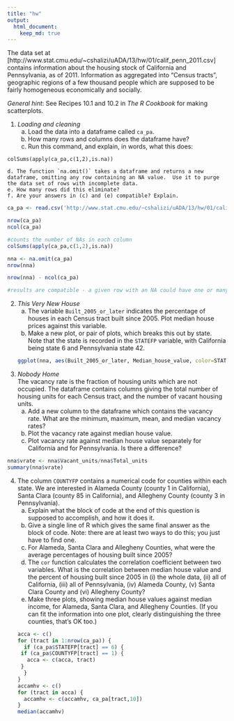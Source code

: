 ```yaml
---
title: "hw"
output: 
  html_document:
    keep_md: true  
---
```


The data set at [http://www.stat.cmu.edu/~cshalizi/uADA/13/hw/01/calif_penn_2011.csv] contains information about the housing stock of California and Pennsylvania, as of 2011.  Information as aggregated into "Census tracts", geographic regions of a few thousand people which are supposed to be fairly homogeneous economically and socially.

_General hint_: See Recipes 10.1 and 10.2 in _The R Cookbook_ for making scatterplots.

1. _Loading and cleaning_
    a. Load the data into a dataframe called `ca_pa`.
    b. How many rows and columns does the dataframe have?
    c. Run this command, and explain, in words, what this does:

```
colSums(apply(ca_pa,c(1,2),is.na))
```
    d. The function `na.omit()` takes a dataframe and returns a new dataframe, omitting any row containing an NA value.  Use it to purge the data set of rows with incomplete data.
    e. How many rows did this eliminate?
    f. Are your answers in (c) and (e) compatible? Explain.

```r
ca_pa <- read.csv('http://www.stat.cmu.edu/~cshalizi/uADA/13/hw/01/calif_penn_2011.csv')

nrow(ca_pa)
ncol(ca_pa)

#counts the number of NAs in each column
colSums(apply(ca_pa,c(1,2),is.na))

nna <- na.omit(ca_pa)
nrow(nna)

nrow(nna) - ncol(ca_pa)

#results are compatible - a given row with an NA could have one or many 
```


2. _This Very New House_  
    a. The variable `Built_2005_or_later` indicates the percentage of houses in each Census tract built since 2005.  Plot median house prices against this variable.
    b. Make a new plot, or pair of plots, which breaks this out by state.  Note that the state is recorded in the `STATEFP` variable, with California being state 6 and Pennsylvania state 42.
```r
ggplot(nna, aes(Built_2005_or_later, Median_house_value, color=STATEFP)) + geom_point(alpha=.1)
```

3. _Nobody Home_  
The vacancy rate is the fraction of housing units which are not occupied.  The dataframe contains columns giving the total number of housing units for each Census tract, and the number of vacant housing units.  
    a. Add a new column to the dataframe which contains the vacancy rate.  What are the minimum, maximum, mean, and median vacancy rates?
    b. Plot the vacancy rate against median house value.
    c. Plot vacancy rate against median house value separately for California and for Pennsylvania.  Is there a difference?
    
```r
nna$vrate <- nna$Vacant_units/nna$Total_units
summary(nna$vrate)

```
    
4. The column `COUNTYFP` contains a numerical code for counties within each state.  We are interested in Alameda County (county 1 in California), Santa Clara (county 85 in California), and Allegheny County (county 3 in Pennsylvania).
    a. Explain what the block of code at the end of this question is supposed to accomplish, and how it does it.
    b. Give a single line of R which gives the same final answer as the block of code.  Note: there are at least two ways to do this; you just have to find one.
    c. For Alameda, Santa Clara and Allegheny Counties, what were the average percentages of housing built since 2005?
    d. The `cor` function calculates the correlation coefficient between two variables.  What is the correlation between median house value and the percent of housing built since 2005 in (i) the whole data, (ii) all of California, (iii) all of Pennsylvania, (iv) Alameda County, (v) Santa Clara County and (vi) Allegheny County?
    e. Make three plots, showing median house values against median income, for Alameda, Santa Clara, and Allegheny Counties.  (If you can fit the information into one plot, clearly distinguishing the three counties, that's OK too.)
```r
acca <- c()
for (tract in 1:nrow(ca_pa)) {
  if (ca_pa$STATEFP[tract] == 6) {
    if (ca_pa$COUNTYFP[tract] == 1) {
      acca <- c(acca, tract)
    }
  }
}
accamhv <- c()
for (tract in acca) {
  accamhv <- c(accamhv, ca_pa[tract,10])
}
median(accamhv)
```


